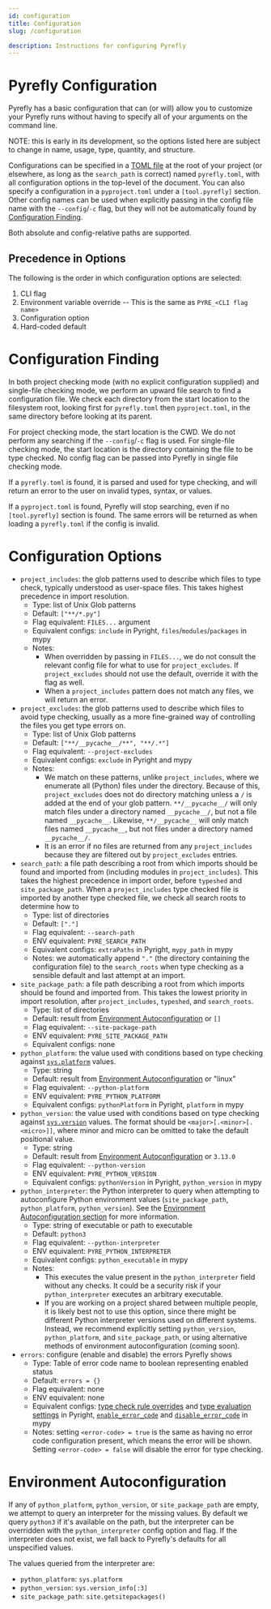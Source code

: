 ```yaml
---
id: configuration
title: Configuration
slug: /configuration

description: Instructions for configuring Pyrefly
---
```


# Pyrefly Configuration

Pyrefly has a basic configuration that can (or will) allow you to customize your
Pyrefly runs without having to specify all of your arguments on the command
line.

NOTE: this is early in its development, so the options listed here are subject
to change in name, usage, type, quantity, and structure.

Configurations can be specified in a [TOML file](https://toml.io/en/) at the root of
your project (or elsewhere, as long as the `search_path` is correct) named
`pyrefly.toml`, with all configuration options in the top-level of the document.
You can also specify a configuration in a `pyproject.toml` under a `[tool.pyrefly]`
section. Other config names can be used when explicitly passing in the config file
name with the `--config`/`-c` flag, but they will not be automatically found by
[Configuration Finding](#configuration-finding).

Both absolute and config-relative paths are supported.

## Precedence in Options

The following is the order in which configuration options are selected:

1. CLI flag
2. Environment variable override -- This is the same as `PYRE_<CLI flag name>`
3. Configuration option
4. Hard-coded default

# Configuration Finding

In both project checking mode (with no explicit configuration supplied) and
single-file checking mode, we perform an upward file search to find a
configuration file. We check each directory from the start location to the
filesystem root, looking first for `pyrefly.toml` then `pyproject.toml`, in
the same directory before looking at its parent.

For project checking mode, the start location is the CWD. We do not perform any
searching if the `--config`/`-c` flag is used. For single-file checking mode,
the start location is the directory containing the file to be type checked. No
config flag can be passed into Pyrefly in single file checking mode.

If a `pyrefly.toml` is found, it is parsed and used for type checking, and will
return an error to the user on invalid types, syntax, or values.

If a `pyproject.toml` is found, Pyrefly will stop searching, even if no `[tool.pyrefly]`
section is found. The same errors will be returned as when loading a `pyrefly.toml` if
the config is invalid.

# Configuration Options

- `project_includes`: the glob patterns used to describe which files to type
  check, typically understood as user-space files. This takes highest precedence
  in import resolution.
  - Type: list of Unix Glob patterns
  - Default: `["**/*.py"]`
  - Flag equivalent: `FILES...` argument
  - Equivalent configs: `include` in Pyright, `files`/`modules`/`packages` in
    mypy
  - Notes:
    - When overridden by passing in `FILES...`, we do not consult the
      relevant config file for what to use for `project_excludes`. If
      `project_excludes` should not use the default, override it with the flag as
      well.
    - When a `project_includes` pattern does not match any files, we will return
      an error.
- `project_excludes`: the glob patterns used to describe which files to avoid
  type checking, usually as a more fine-grained way of controlling the files you
  get type errors on.
  - Type: list of Unix Glob patterns
  - Default: `["**/__pycache__/**", "**/.*"]`
  - Flag equivalent: `--project-excludes`
  - Equivalent configs: `exclude` in Pyright and mypy
  - Notes:
    - We match on these patterns, unlike `project_includes`, where we
      enumerate all (Python) files under the directory. Because of this,
      `project_excludes` does not do directory matching unless a `/` is added at
      the end of your glob pattern. `**/__pycache__/` will only match files under
      a directory named `__pycache__/`, but not a file named `__pycache__`.
      Likewise, `**/__pycache__` will only match files named `__pycache__`, but
      not files under a directory named `__pycache__/`.
    - It is an error if no files are returned from any `project_includes` because
      they are filtered out by `project_excludes` entries.
- `search_path`: a file path describing a root from which imports should be
  found and imported from (including modules in `project_includes`). This takes
  the highest precedence in import order, before `typeshed` and
  `site_package_path`. When a `project_includes` type checked file is imported
  by another type checked file, we check all search roots to determine how to
  - Type: list of directories
  - Default: `["."]`
  - Flag equivalent: `--search-path`
  - ENV equivalent: `PYRE_SEARCH_PATH`
  - Equivalent configs: `extraPaths` in Pyright, `mypy_path` in mypy
  - Notes: we automatically append `"."` (the directory containing the
    configuration file) to the `search_roots` when type checking as a sensible
    default and last attempt at an import.
- `site_package_path`: a file path describing a root from which imports should
  be found and imported from. This takes the lowest priority in import
  resolution, after `project_includes`, `typeshed`, and `search_roots`.
  - Type: list of directories
  - Default: result from [Environment Autoconfiguration](#environment-autoconfiguration) or `[]`
  - Flag equivalent: `--site-package-path`
  - ENV equivalent: `PYRE_SITE_PACKAGE_PATH`
  - Equivalent configs: none
- `python_platform`: the value used with conditions based on type checking
  against
  [`sys.platform`](https://docs.python.org/3/library/sys.html#sys.platform)
  values.
  - Type: string
  - Default: result from [Environment Autoconfiguration](#environment-autoconfiguration) or "linux"
  - Flag equivalent: `--python-platform`
  - ENV equivalent: `PYRE_PYTHON_PLATFORM`
  - Equivalent configs: `pythonPlatform` in Pyright, `platform` in mypy
- `python_version`: the value used with conditions based on type checking
  against
  [`sys.version`](https://docs.python.org/3/library/sys.html#sys.version)
  values. The format should be `<major>[.<minor>[.<micro>]]`, where minor and
  micro can be omitted to take the default positional value.
  - Type: string
  - Default: result from [Environment Autoconfiguration](#environment-autoconfiguration) or `3.13.0`
  - Flag equivalent: `--python-version`
  - ENV equivalent: `PYRE_PYTHON_VERSION`
  - Equivalent configs: `pythonVersion` in Pyright, `python_version` in mypy
- `python_interpreter`: the Python interpreter to query when attempting to autoconfigure
  Python environment values (`site_package_path`, `python_platform`, `python_version`).
  See the [Environment Autoconfiguration section](#environment-autoconfiguration) for more information.
  - Type: string of executable or path to executable
  - Default: `python3`
  - Flag equivalent: `--python-interpreter`
  - ENV equivalent: `PYRE_PYTHON_INTERPRETER`
  - Equivalent configs: `python_executable` in mypy
  - Notes:
    - This executes the value present in the `python_interpreter` field without any checks. It could
      be a security risk if your `python_interpreter` executes an arbitrary executable.
    - If you are working on a project shared between multiple people, it is likely best not to use this
      option, since there might be different Python interpreter versions used on different systems. Instead,
      we recommend explicitly setting `python_version`, `python_platform`, and `site_package_path`, or using
      alternative methods of environment autoconfiguration (coming soon).
- `errors`: configure (enable and disable) the errors Pyrefly shows
  - Type: Table of error code name to boolean representing enabled status
  - Default: `errors = {}`
  - Flag equivalent: none
  - ENV equivalent: none
  - Equivalent configs:
    [type check rule overrides](https://microsoft.github.io/pyright/#/configuration?id=type-check-rule-overrides)
    and [type evaluation settings](https://microsoft.github.io/pyright/#/configuration?id=type-evaluation-settings)
    in Pyright,
    [`enable_error_code`](https://mypy.readthedocs.io/en/stable/config_file.html#confval-enable_error_code) and
    [`disable_error_code`](https://mypy.readthedocs.io/en/stable/config_file.html#confval-disable_error_code)
    in mypy
  - Notes: setting `<error-code> = true` is the same as having no error code configuration present, which means
    the error will be shown. Setting `<error-code> = false` will disable the error for type checking.

# Environment Autoconfiguration

If any of `python_platform`, `python_version`, or `site_package_path` are empty, we attempt to query an interpreter
for the missing values. By default we query `python3` if it's available on the path, but the interpreter can be
overridden with the `python_interpreter` config option and flag. If the interpreter does not exist, we fall back to
Pyrefly's defaults for all unspecified values.

The values queried from the interpreter are:
* `python_platform`: `sys.platform`
* `python_version`: `sys.version_info[:3]`
* `site_package_path`: `site.getsitepackages()`
